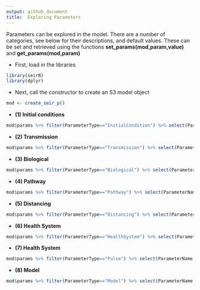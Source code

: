 ```yaml
---
output: github_document
title:  Exploring Parameters
---
```


<!-- README.md is generated from README.Rmd. Please edit that file -->
Parameters can be explored in the model. There are a number of categories, see below for their descriptions, and default values. These can be set and retrieved using the functions **set_params(mod,param,value)** and **get_params(mod,param)**

* First, load in the libraries

```r
library(seirR)
library(dplyr)
```

* Next, call the constructor to create an S3 model object

```r
mod <- create_seir_p()
```

* **(1) Initial conditions**


```r
mod$params %>% filter(ParameterType=="InitialCondition") %>% select(ParameterName,Value,Description)
```

* **(2) Transmission**
```r
mod$params %>% filter(ParameterType=="Transmission") %>% select(ParameterName,Value,Description)
```

* **(3) Biological**
```r
mod$params %>% filter(ParameterType=="Biological") %>% select(ParameterName,Value,Description)
```

* **(4) Pathway**
```r
mod$params %>% filter(ParameterType=="Pathway") %>% select(ParameterName,Value,Description)
```

* **(5) Distancing**
```r
mod$params %>% filter(ParameterType=="Distancing") %>% select(ParameterName,Value,Description)
```

* **(6) Health System**
```r
mod$params %>% filter(ParameterType=="HealthSystem") %>% select(ParameterName,Value,Description)
```

* **(7) Health System**
```r
mod$params %>% filter(ParameterType=="Pulse") %>% select(ParameterName,Value,Description)
```

* **(8) Model**
```r
mod$params %>% filter(ParameterType=="Model") %>% select(ParameterName,Value,Description)
```
